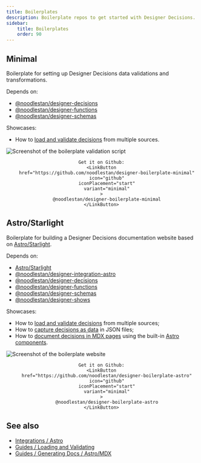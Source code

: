 ```yaml
---
title: Boilerplates
description: Boilerplate repos to get started with Designer Decisions.
sidebar:
    title: Boilerplates
    order: 90
---
```



## Minimal

Boilerplate for setting up Designer Decisions data validations and transformations.

Depends on:

-   [@noodlestan/designer-decisions](/api/designer-decisions)
-   [@noodlestan/designer-functions](/api/designer-functions)
-   [@noodlestan/designer-schemas](/api/designer-schemas)

Showcases:

-   How to [load and validate decisions](/guides/loading-and-validating-design-decisions) from multiple sources.

![Screenshot of the boilerplate validation script](https://raw.githubusercontent.com/noodlestan/designer-boilerplate-minimal/refs/heads/main/resources/screenshot.png)

<LayoutFlex flow="tight" align="center">

    Get it on Github:
    <LinkButton
        href="https://github.com/noodlestan/designer-boilerplate-minimal"
        icon="github"
        iconPlacement="start"
        variant="minimal"
    >
        @noodlestan/designer-boilerplate-minimal
    </LinkButton>

</LayoutFlex>

## Astro/Starlight

Boilerplate for building a Designer Decisions documentation website based on [Astro/Starlight](https://starlight.astro.build/).

Depends on:

-   [Astro/Starlight](https://starlight.astro.build/)
-   [@noodlestan/designer-integration-astro](/integrations/Astro)
-   [@noodlestan/designer-decisions](/api/designer-decisions)
-   [@noodlestan/designer-functions](/api/designer-functions)
-   [@noodlestan/designer-schemas](/api/designer-schemas)
-   [@noodlestan/designer-shows](/api/designer-shows)

Showcases:

-   How to [load and validate decisions](/guides/loading-and-validating-design-decisions) from multiple sources;
-   How to [capture decisions as data](/guides/design-decisions-as-data) in JSON files;
-   How to [document decisions in MDX pages](/guides/generating-documentation/using-astro-components-in-mdx) using the built-in [Astro components](/integrations/Astro/#decisions).

![Screenshot of the boilerplate website](https://raw.githubusercontent.com/noodlestan/designer-boilerplate-astro/refs/heads/main/resources/screenshot.png)

<LayoutFlex align="center">

    Get it on Github:
    <LinkButton
        href="https://github.com/noodlestan/designer-boilerplate-astro"
        icon="github"
        iconPlacement="start"
        variant="minimal"
    >
        @noodlestan/designer-boilerplate-astro
    </LinkButton>

</LayoutFlex>

## See also

-   [Integrations / Astro](/integrations/Astro)
-   [Guides / Loading and Validating](/guides/loading-and-validating-design-decisions/)
-   [Guides / Generating Docs / Astro/MDX](/guides/generating-documentation/using-astro-components-in-mdx/)
